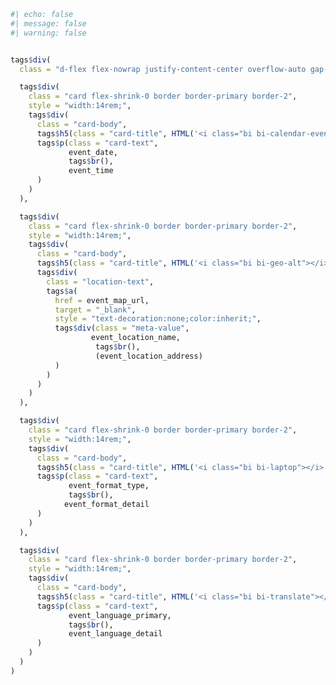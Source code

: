 ```r
#| echo: false
#| message: false
#| warning: false


tags$div(
  class = "d-flex flex-nowrap justify-content-center overflow-auto gap-3 py-2 px-1",

  tags$div(
    class = "card flex-shrink-0 border border-primary border-2",
    style = "width:14rem;",
    tags$div(
      class = "card-body",
      tags$h5(class = "card-title", HTML('<i class="bi bi-calendar-event"></i> Date &amp; Time')),
      tags$p(class = "card-text",
             event_date,
             tags$br(),
             event_time
      )
    )
  ),

  tags$div(
    class = "card flex-shrink-0 border border-primary border-2",
    style = "width:14rem;",
    tags$div(
      class = "card-body",
      tags$h5(class = "card-title", HTML('<i class="bi bi-geo-alt"></i> Location')),
      tags$div(
        class = "location-text",
        tags$a(
          href = event_map_url,
          target = "_blank",
          style = "text-decoration:none;color:inherit;",
          tags$div(class = "meta-value",
                  event_location_name,
                   tags$br(),
                   (event_location_address)
          )
        )
      )
    )
  ),

  tags$div(
    class = "card flex-shrink-0 border border-primary border-2",
    style = "width:14rem;",
    tags$div(
      class = "card-body",
      tags$h5(class = "card-title", HTML('<i class="bi bi-laptop"></i> Format')),
      tags$p(class = "card-text",
             event_format_type,
             tags$br(),
            event_format_detail
      )
    )
  ),

  tags$div(
    class = "card flex-shrink-0 border border-primary border-2",
    style = "width:14rem;",
    tags$div(
      class = "card-body",
      tags$h5(class = "card-title", HTML('<i class="bi bi-translate"></i> Language')),
      tags$p(class = "card-text",
             event_language_primary,
             tags$br(),
             event_language_detail
      )
    )
  )
)
```

